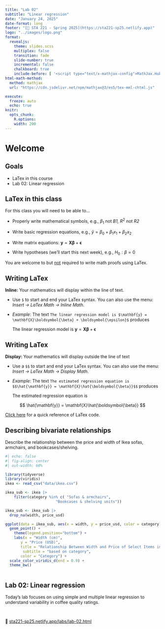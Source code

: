 ```yaml
---
title: "Lab 02"
subtitle: "Linear regression"
date: "January 24, 2025"
date-format: long
footer: "[🔗 STA 221 - Spring 2025](https://sta221-sp25.netlify.app)"
logo: "../images/logo.png"
format: 
  revealjs: 
    theme: slides.scss
    multiplex: false
    transition: fade
    slide-number: true
    incremental: false 
    chalkboard: true
    include-before: [ '<script type="text/x-mathjax-config">MathJax.Hub.Config({tex2jax: {enableAssistiveMml: false}});</script>']
html-math-method:
  method: mathjax
  url: "https://cdn.jsdelivr.net/npm/mathjax@3/es5/tex-mml-chtml.js"

execute:
  freeze: auto
  echo: true
knitr:
  opts_chunk: 
    R.options:      
    width: 200
---
```


# Welcome

## Goals

-   LaTex in this course
-   Lab 02: Linear regression

## LaTex in this class

For this class you will need to be able to...

-   Properly write mathematical symbols, e.g., $\beta_1$ not *B1,* $R^2$ not *R2*

-   Write basic regression equations, e.g., $\hat{y} = \beta_0 + \beta_1x_1 + \beta_2x_2$

-   Write matrix equations: $\mathbf{y} = \mathbf{X}\boldsymbol{\beta} + \boldsymbol{\epsilon}$

-   Write hypotheses (we'll start this next week), e.g., $H_0: \beta = 0$

You are welcome to but <u>not</u> required to write math proofs using LaTex.

## Writing LaTex {.midi}

**Inline:** Your mathematics will display within the line of text.

-   Use `$` to start and end your LaTex syntax. You can also use the menu: *Insert -\> LaTex Math -\> Inline Math*.

-   *Example*: The text `The linear regression model is $\mathbf{y} = \mathbf{X}\boldsymbol{\beta} + \boldsymbol{\epsilon}$` produces

    The linear regression model is $\mathbf{y} = \mathbf{X}\boldsymbol{\beta} + \boldsymbol{\epsilon}$

## Writing LaTex {.midi}

**Display:** Your mathematics will display outside the line of text

-   Use a `$$` to start and end your LaTex syntax. You can also use the menu: *Insert -\> LaTex Math -\> Display Math*.

-   *Example*: The text `The estimated regression equation is $$\hat{\mathbf{y}} = \mathbf{X}\hat{\boldsymbol{\beta}}$$` produces

    The estimated regression equation is

$$
\hat{\mathbf{y}} = \mathbf{X}\hat{\boldsymbol{\beta}}
$$

::: callout-tip
[Click here](https://oeis.org/wiki/List_of_LaTeX_mathematical_symbols) for a quick reference of LaTex code.
:::

## Describing bivariate relationships 

Describe the relationship between the price and width of Ikea sofas, armchairs, and bookcases/shelving.

```r
#| echo: false
#| fig-align: center
#| out-width: 60%

library(tidyverse)
library(viridis)
ikea <- read_csv("data/ikea.csv")

ikea_sub <- ikea |>
    filter(category %in% c( "Sofas & armchairs",
                       "Bookcases & shelving units"))

ikea_sub <- ikea_sub |>
  drop_na(width, price_usd)

ggplot(data = ikea_sub, aes(x = width, y = price_usd, color = category)) +
  geom_point() +
    theme(legend.position="bottom") +
    labs(x = "Width (cm)",
       y = "Price (USD)", 
       title = "Relationship Between Width and Price of Select Items in Ikea",
        subtitle = "based on category",
       color = "Category") +
  scale_color_viridis_d(end = 0.9) +
  theme_bw()
  
```

## Lab 02: Linear regression

Today’s lab focuses on using simple and multiple linear regression to understand variability in coffee quality ratings.

<br>

🔗 [sta221-sp25.netlify.app/labs/lab-02.html](../labs/lab-02.html)
